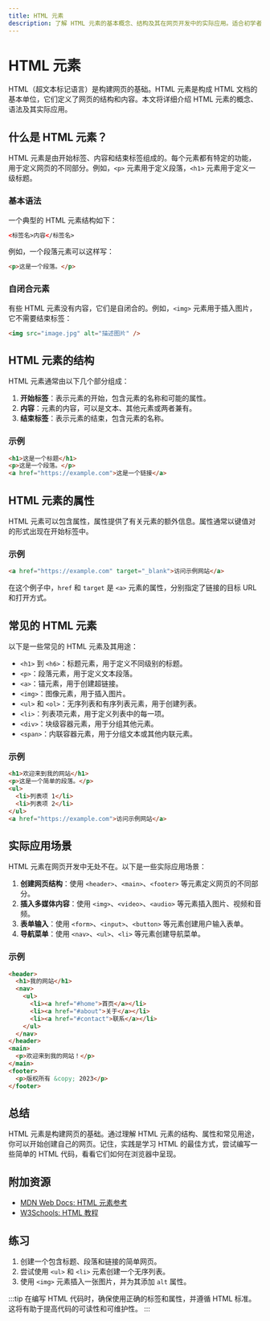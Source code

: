 ```yaml
---
title: HTML 元素
description: 了解 HTML 元素的基本概念、结构及其在网页开发中的实际应用。适合初学者的全面指南。
---
```


# HTML 元素

HTML（超文本标记语言）是构建网页的基础。HTML 元素是构成 HTML 文档的基本单位，它们定义了网页的结构和内容。本文将详细介绍 HTML 元素的概念、语法及其实际应用。

## 什么是 HTML 元素？

HTML 元素是由开始标签、内容和结束标签组成的。每个元素都有特定的功能，用于定义网页的不同部分。例如，`<p>` 元素用于定义段落，`<h1>` 元素用于定义一级标题。

### 基本语法

一个典型的 HTML 元素结构如下：

```html
<标签名>内容</标签名>
```

例如，一个段落元素可以这样写：

```html
<p>这是一个段落。</p>
```

### 自闭合元素

有些 HTML 元素没有内容，它们是自闭合的。例如，`<img>` 元素用于插入图片，它不需要结束标签：

```html
<img src="image.jpg" alt="描述图片" />
```

## HTML 元素的结构

HTML 元素通常由以下几个部分组成：

1. **开始标签**：表示元素的开始，包含元素的名称和可能的属性。
2. **内容**：元素的内容，可以是文本、其他元素或两者兼有。
3. **结束标签**：表示元素的结束，包含元素的名称。

### 示例

```html
<h1>这是一个标题</h1>
<p>这是一个段落。</p>
<a href="https://example.com">这是一个链接</a>
```

## HTML 元素的属性

HTML 元素可以包含属性，属性提供了有关元素的额外信息。属性通常以键值对的形式出现在开始标签中。

### 示例

```html
<a href="https://example.com" target="_blank">访问示例网站</a>
```

在这个例子中，`href` 和 `target` 是 `<a>` 元素的属性，分别指定了链接的目标 URL 和打开方式。

## 常见的 HTML 元素

以下是一些常见的 HTML 元素及其用途：

- `<h1>` 到 `<h6>`：标题元素，用于定义不同级别的标题。
- `<p>`：段落元素，用于定义文本段落。
- `<a>`：锚元素，用于创建超链接。
- `<img>`：图像元素，用于插入图片。
- `<ul>` 和 `<ol>`：无序列表和有序列表元素，用于创建列表。
- `<li>`：列表项元素，用于定义列表中的每一项。
- `<div>`：块级容器元素，用于分组其他元素。
- `<span>`：内联容器元素，用于分组文本或其他内联元素。

### 示例

```html
<h1>欢迎来到我的网站</h1>
<p>这是一个简单的段落。</p>
<ul>
  <li>列表项 1</li>
  <li>列表项 2</li>
</ul>
<a href="https://example.com">访问示例网站</a>
```

## 实际应用场景

HTML 元素在网页开发中无处不在。以下是一些实际应用场景：

1. **创建网页结构**：使用 `<header>`、`<main>`、`<footer>` 等元素定义网页的不同部分。
2. **插入多媒体内容**：使用 `<img>`、`<video>`、`<audio>` 等元素插入图片、视频和音频。
3. **表单输入**：使用 `<form>`、`<input>`、`<button>` 等元素创建用户输入表单。
4. **导航菜单**：使用 `<nav>`、`<ul>`、`<li>` 等元素创建导航菜单。

### 示例

```html
<header>
  <h1>我的网站</h1>
  <nav>
    <ul>
      <li><a href="#home">首页</a></li>
      <li><a href="#about">关于</a></li>
      <li><a href="#contact">联系</a></li>
    </ul>
  </nav>
</header>
<main>
  <p>欢迎来到我的网站！</p>
</main>
<footer>
  <p>版权所有 &copy; 2023</p>
</footer>
```

## 总结

HTML 元素是构建网页的基础。通过理解 HTML 元素的结构、属性和常见用途，你可以开始创建自己的网页。记住，实践是学习 HTML 的最佳方式，尝试编写一些简单的 HTML 代码，看看它们如何在浏览器中呈现。

## 附加资源

- [MDN Web Docs: HTML 元素参考](https://developer.mozilla.org/zh-CN/docs/Web/HTML/Element)
- [W3Schools: HTML 教程](https://www.w3schools.com/html/)

## 练习

1. 创建一个包含标题、段落和链接的简单网页。
2. 尝试使用 `<ul>` 和 `<li>` 元素创建一个无序列表。
3. 使用 `<img>` 元素插入一张图片，并为其添加 `alt` 属性。

:::tip
在编写 HTML 代码时，确保使用正确的标签和属性，并遵循 HTML 标准。这将有助于提高代码的可读性和可维护性。
:::